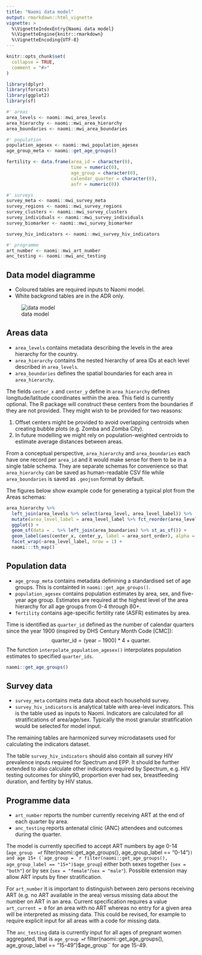```yaml
---
title: "Naomi data model"
output: rmarkdown::html_vignette
vignette: >
  %\VignetteIndexEntry{Naomi data model}
  %\VignetteEngine{knitr::rmarkdown}
  %\VignetteEncoding{UTF-8}
---
```


```r
knitr::opts_chunk$set(
  collapse = TRUE,
  comment = "#>"
)
```

```r
library(dplyr)
library(forcats)
library(ggplot2)
library(sf)
```

```r
#' areas
area_levels <- naomi::mwi_area_levels
area_hierarchy <- naomi::mwi_area_hierarchy
area_boundaries <- naomi::mwi_area_boundaries

#' population
population_agesex <- naomi::mwi_population_agesex
age_group_meta <- naomi::get_age_groups()

fertility <- data.frame(area_id = character(0),
                        time = numeric(0),
                        age_group = character(0),
                        calendar_quarter = character(0),
                        asfr = numeric(0))

#' surveys
survey_meta <- naomi::mwi_survey_meta
survey_regions <- naomi::mwi_survey_regions
survey_clusters <- naomi::mwi_survey_clusters
survey_individuals <- naomi::mwi_survey_individuals
survey_biomarker <- naomi::mwi_survey_biomarker

survey_hiv_indicators <- naomi::mwi_survey_hiv_indicators

#' programme
art_number <- naomi::mwi_art_number
anc_testing <- naomi::mwi_anc_testing
```

## Data model diagramme

* Coloured tables are required inputs to Naomi model.
* White backgrond tables are in the ADR only.

![data model](figure/data_model.png)

## Areas data

* `area_levels` contains metadata describing the levels in the area hierarchy for the country.
* `area_hierarchy` contains the nested hierarchy of area IDs at each level described in `area_levels`.
* `area_boundaries` defines the spatial boundaries for each area in `area_hierarchy`.

The fields `center_x` and `center_y` define in `area_hierarchy` defines longitude/latitude coordinates within the area. This field is currently optional. The R package will construct these centers from the boundaries if they are not provided.  They might wish to be provided for two reasons: 

1. Offset centers might be provided to avoid overlapping centroids when creating bubble plots (e.g. Zomba and Zomba City).
2. In future modelling we might rely on population-weighted centroids to estimate average distances between areas.

From a conceptual perspective, `area_hierarchy` and `area_boundaries` each have one record per `area_id` and it would make sense for them to be in a single table schema. They are separate schemas for convenience so that `area_hierarchy` can be saved as human-readable CSV file while `area_boundaries` is saved as `.geojson` format by default.

The figures below show example code for generating a typical plot from the Areas schemas:


```r
area_hierarchy %>%
  left_join(area_levels %>% select(area_level, area_level_label)) %>%
  mutate(area_level_label = area_level_label %>% fct_reorder(area_level)) %>%
  ggplot() +
  geom_sf(data = . %>% left_join(area_boundaries) %>% st_as_sf()) +
  geom_label(aes(center_x, center_y, label = area_sort_order), alpha = 0.5) +
  facet_wrap(~area_level_label, nrow = 1) +
  naomi:::th_map()
```

## Population data

* `age_group_meta` contains metadata definining a standardised set of age groups.
   This is containted in `naomi::get_age_groups()`.
* `population_agesex` contains population estimates by area, sex, and five-year age
   group. Estimates are required at the highest level of the area hierarchy for 
   all age groups from 0-4 through 80+. 
* `fertility` contains age-specific fertility rate (ASFR) estimates by area.
   
Time is identified as `quarter_id` defined as the number of calendar quarters 
since the year 1900 (inspired by DHS Century Month Code [CMC]):
	$$ \mathrm{quarter\_id} = (\mathrm{year} - 1900) * 4 + \mathrm{quarter}.$$
The function `interpolate_population_agesex()` interpolates population estimates
to specified `quarter_ids`. 
   
```r
naomi::get_age_groups()
```

## Survey data 

* `survey_meta` contains meta data about each household survey.
* `survey_hiv_indicators` is analytical table with area-level indicators. This is the table used as inputs to Naomi. Indicators are calculated for all stratifications of area/age/sex. Typically the most granular stratification would be selected for model input.

The remaining tables are harmonized survey microdatasets used for calculating the indicators dataset.

The table `survey_hiv_indicators` should also contain all survey HIV prevalence inputs required for Spectrum and EPP. It should be further extended to also calculate other indicators required by Spectrum, e.g. HIV testing outcomes for shiny90, proportion ever had sex, breastfeeding duration, and fertlity by HIV status.

## Programme data

* `art_number` reports the number currently receiving ART at the end of each quarter by area.
* `anc_testing` reports antenatal clinic (ANC) attendees and outcomes during the quarter. 

The model is currently specified to accept ART numbers by age 0-14 (`age_group  = `r filter(naomi::get_age_groups(), age_group_label == "0-14")``) and age 15+ (`age_group = `r filter(naomi::get_age_groups(), age_group_label == "15+")$age_group``) either both sexes together (`sex = "both"`) or by sex (`sex = "female"`/`sex = "male"`).  Possible extension may allow ART inputs by finer stratification.

For `art_number` it is important to distinguish between zero persons receiving ART (e.g. no ART available in the area) versus missing data about the number on ART in an area.  Current specification requires a value `art_current = 0` for an area with no ART whereas no entry for a given area will be interpreted as missing data.  This could be revised, for example to require explicit input for all areas with a code for missing data.

The `anc_testing` data is currently input for all ages of pregnant women aggregated, that is `age_group = `r filter(naomi::get_age_groups(), age_group_label == "15-49")$age_group`` for age 15-49.
